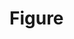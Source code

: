 
<Meta title="Objects/Figure" component={Figure} />

# Figure

<Preview>
  <Story name="default">
    <Figure
      src={text("src", "src")}
      alt={text("alt", "alt")}
      title={text("title", "title")}
      centered={boolean("centered", true)}
    />
  </Story>
</Preview>
